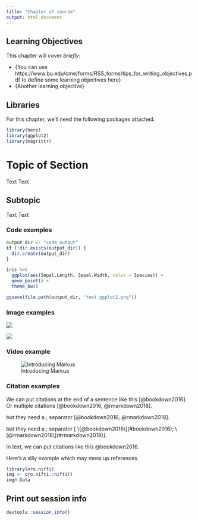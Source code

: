 ```yaml
---
title: "Chapter of course"
output: html_document
---
```


## Learning Objectives

This chapter will cover *briefly*:  

- {You can use https://www.bu.edu/cme/forms/RSS_forms/tips_for_writing_objectives.pdf to define some learning objectives here}
- {Another learning objective}

## Libraries

For this chapter, we'll need the following packages attached. 

```r
library(here)
library(ggplot2)
library(magrittr)
```

# Topic of Section

Text Text

## Subtopic

Text Text 

### Code examples

```r
output_dir <- "code_output"
if (!dir.exists(output_dir)) {
  dir.create(output_dir)
}
```

```r
iris %>%
  ggplot(aes(Sepal.Length, Sepal.Width, color = Species)) +
  geom_point() +
  theme_bw()
```

```r
ggsave(file.path(output_dir, "test_ggplot2.png"))
```

### Image examples

![](resources/images/itcr_training_network.png)

![](resources/images/tools.png)

### Video example

![Introducing Markua](https://www.youtube.com/watch?t=105&v=VOCYL-FNbr0)

### Citation examples

We can put citations at the end of a sentence like this [@bookdown2016]. 
Or multiple citations [@bookdown2016, @rmarkdown2018]. 

but they need a ; separator [@bookdown2016; @rmarkdown2018]. 

but they need a ; separator [ \[@bookdown2016\](#bookdown2016); \[@rmarkdown2018\](#rmarkdown2018)]. 

In text, we can put citations like this @bookdown2016. 


Here's a silly example which may mess up references.

```r
library(oro.nifti)
img <- oro.nifti::nifti()
img@.Data
```

## Print out session info

```r
devtools::session_info()
```
